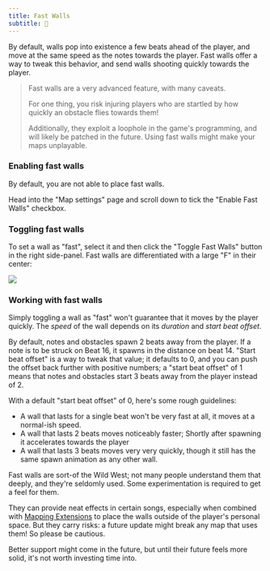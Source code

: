 ```yaml
---
title: Fast Walls
subtitle: 💨
---
```


By default, walls pop into existence a few beats ahead of the player, and move at the same speed as the notes towards the player. Fast walls offer a way to tweak this behavior, and send walls shooting quickly towards the player.

> Fast walls are a very advanced feature, with many caveats.
>
> For one thing, you risk injuring players who are startled by how quickly an obstacle flies towards them!
>
> Additionally, they exploit a loophole in the game's programming, and will likely be patched in the future. Using fast walls might make your maps unplayable.

### Enabling fast walls

By default, you are not able to place fast walls.

Head into the "Map settings" page and scroll down to tick the "Enable Fast Walls" checkbox.

### Toggling fast walls

To set a wall as "fast", select it and then click the "Toggle Fast Walls" button in the right side-panel. Fast walls are differentiated with a large "F" in their center:


<img src={fastWallsSrc} width={600} />

### Working with fast walls

Simply toggling a wall as "fast" won't guarantee that it moves by the player quickly. The _speed_ of the wall depends on its _duration_ and _start beat offset_.

By default, notes and obstacles spawn 2 beats away from the player. If a note is to be struck on Beat 16, it spawns in the distance on beat 14. "Start beat offset" is a way to tweak that value; it defaults to 0, and you can push the offset back further with positive numbers; a "start beat offset" of 1 means that notes and obstacles start 3 beats away from the player instead of 2.

With a default "start beat offset" of 0, here's some rough guidelines:

- A wall that lasts for a single beat won't be very fast at all, it moves at a normal-ish speed.
- A wall that lasts 2 beats moves noticeably faster; Shortly after spawning it accelerates towards the player
- A wall that lasts 3 beats moves very very quickly, though it still has the same spawn animation as any other wall.

Fast walls are sort-of the Wild West; not many people understand them that deeply, and they're seldomly used. Some experimentation is required to get a feel for them.

They can provide neat effects in certain songs, especially when combined with [Mapping Extensions](/docs/mods#mapping-extensions) to place the walls outside of the player's personal space. But they carry risks: a future update might break any map that uses them! So please be cautious.

Better support might come in the future, but until their future feels more solid, it's not worth investing time into.
